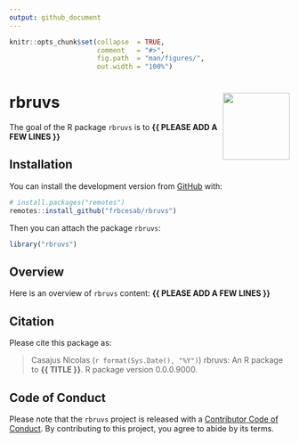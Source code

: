 ```yaml
---
output: github_document
---
```


<!-- README.md is generated from README.Rmd. Please edit that file -->


```r
knitr::opts_chunk$set(collapse  = TRUE,
                      comment   = "#>",
                      fig.path  = "man/figures/",
                      out.width = "100%")
```



rbruvs <img src="man/figures/package-sticker.png" align="right" style="float:right; height:120px;"/>
=========================================================

<!-- badges: start -->
<!-- badges: end -->


The goal of the R package `rbruvs` is to **{{ PLEASE ADD A FEW LINES }}**



## Installation

You can install the development version from [GitHub](https://github.com/) with:

```r
# install.packages("remotes")
remotes::install_github("frbcesab/rbruvs")
```

Then you can attach the package `rbruvs`:

```r
library("rbruvs")
```



## Overview

Here is an overview of `rbruvs` content: **{{ PLEASE ADD A FEW LINES }}**



## Citation

Please cite this package as: 

> Casajus Nicolas (`r format(Sys.Date(), "%Y")`) rbruvs: An R 
package to **{{ TITLE }}**. R package version 0.0.0.9000.



## Code of Conduct

Please note that the `rbruvs` project is released with a 
[Contributor Code of Conduct](https://contributor-covenant.org/version/2/0/CODE_OF_CONDUCT.html). 
By contributing to this project, you agree to abide by its terms.
